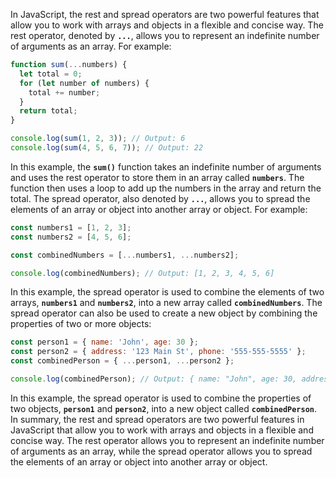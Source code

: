 In JavaScript, the rest and spread operators are two powerful features that allow you to work with arrays and objects in a flexible and concise way.
The rest operator, denoted by **`...`**, allows you to represent an indefinite number of arguments as an array. For example:

```jsx
function sum(...numbers) {
  let total = 0;
  for (let number of numbers) {
    total += number;
  }
  return total;
}

console.log(sum(1, 2, 3)); // Output: 6
console.log(sum(4, 5, 6, 7)); // Output: 22
```

In this example, the **`sum()`** function takes an indefinite number of arguments and uses the rest operator to store them in an array called **`numbers`**. The function then uses a loop to add up the numbers in the array and return the total.
The spread operator, also denoted by **`...`**, allows you to spread the elements of an array or object into another array or object. For example:

```jsx
const numbers1 = [1, 2, 3];
const numbers2 = [4, 5, 6];
```

```jsx
const combinedNumbers = [...numbers1, ...numbers2];
```

```jsx
console.log(combinedNumbers); // Output: [1, 2, 3, 4, 5, 6]
```

In this example, the spread operator is used to combine the elements of two arrays, **`numbers1`** and **`numbers2`**, into a new array called **`combinedNumbers`**.
The spread operator can also be used to create a new object by combining the properties of two or more objects:

```jsx
const person1 = { name: 'John', age: 30 };
const person2 = { address: '123 Main St', phone: '555-555-5555' };
const combinedPerson = { ...person1, ...person2 };

console.log(combinedPerson); // Output: { name: "John", age: 30, address: "123 Main St", phone: "555-555-5555" }
```

In this example, the spread operator is used to combine the properties of two objects, **`person1`** and **`person2`**, into a new object called **`combinedPerson`**.
In summary, the rest and spread operators are two powerful features in JavaScript that allow you to work with arrays and objects in a flexible and concise way. The rest operator allows you to represent an indefinite number of arguments as an array, while the spread operator allows you to spread the elements of an array or object into another array or object.
